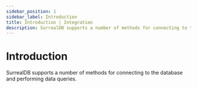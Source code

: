 ```yaml
---
sidebar_position: 1
sidebar_label: Introduction
title: Introduction | Integration
description: SurrealDB supports a number of methods for connecting to the database and performing data queries.
---
```



# Introduction

SurrealDB supports a number of methods for connecting to the database and performing data queries.



<SDKs />